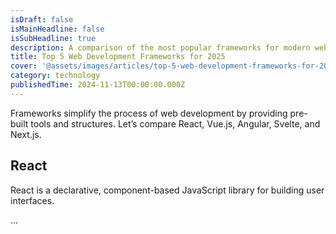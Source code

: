 ```yaml
---
isDraft: false
isMainHeadline: false
isSubHeadline: true
description: A comparison of the most popular frameworks for modern web development.
title: Top 5 Web Development Frameworks for 2025
cover: '@assets/images/articles/top-5-web-development-frameworks-for-2025/cover.avif'
category: technology
publishedTime: 2024-11-13T00:00:00.000Z
---
```

Frameworks simplify the process of web development by providing pre-built tools and structures. Let’s compare React, Vue.js, Angular, Svelte, and Next.js.

## React

React is a declarative, component-based JavaScript library for building user interfaces.

...
